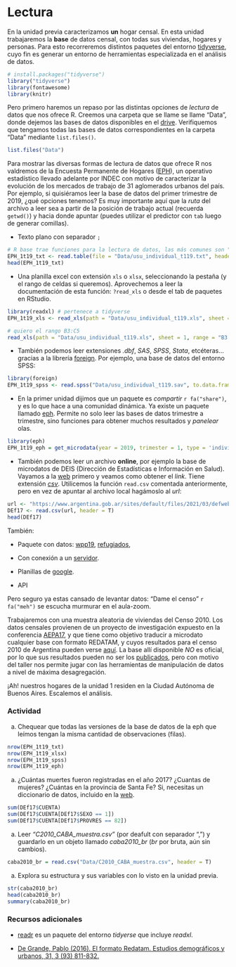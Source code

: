 # Lectura

En la unidad previa caracterizamos **un** hogar censal. En esta unidad trabajaremos la **base** de datos censal, con todas sus viviendas, hogares y personas. Para esto recorreremos distintos paquetes del entorno [tidyverse](https://www.tidyverse.org/), cuyo fin es generar un entorno de herramientas especializada en el análisis de datos.

```r
# install.packages("tidyverse")
library("tidyverse")
library(fontawesome)
library(knitr)
```

Pero primero haremos un repaso por las distintas opciones de *lectura* de datos que nos ofrece R. Creemos una carpeta que se llame se llame "Data", donde dejemos las bases de datos disponibles en el [drive](https://drive.google.com/drive/folders/1wRmATJa1ZcCVk5gDodjtD1SYJLabjlvD?usp=sharing). Verifiquemos que tengamos todas las bases de datos correspondientes en la carpeta "Data" mediante `list.files()`.

```r
list.files("Data")
```

Para mostrar las diversas formas de lectura de datos que ofrece R nos valdremos de la Encuesta Permanente de Hogares ([EPH](https://www.indec.gob.ar/ftp/cuadros/sociedad/metodologia_eph_continua.pdf)), un operativo estadístico llevado adelante por INDEC con motivo de caracterizar la evolución de los mercados de trabajo de 31 aglomerados urbanos del país. Por ejemplo, si quisiéramos leer la base de datos del primer trimestre de 2019, ¿qué opciones tenemos? Es muy importante aquí que la *ruta* del archivo a leer sea a partir de la posición de trabajo actual (recuerda `getwd()`) y hacia donde apuntar (puedes utilizar el predictor con `tab` luego de generar comillas).

- Texto plano con separador `;`
```r
# R base trae funciones para la lectura de datos, las más comunes son "read.table" y "read.csv"
EPH_1t19_txt <- read.table(file = "Data/usu_individual_t119.txt", header = T, sep = ";")
head(EPH_1t19_txt)
```

- Una planilla excel con extensión `xls` o `xlsx`, seleccionando la pestaña (y el rango de celdas si queremos). Aprovechemos a leer la documentación de esta función: `?read_xls` o desde el tab de paquetes en RStudio.

```r
library(readxl) # pertenece a tidyverse
EPH_1t19_xls <- read_xls(path = "Data/usu_individual_t119.xls", sheet = 1)

# quiero el rango B3:C5
read_xls(path = "Data/usu_individual_t119.xls", sheet = 1, range = "B3:C5", col_names = FALSE)
```

- También podemos leer extensiones *.dbf*, *SAS*, *SPSS*, *Stata*, etcéteras... gracias a la librería [foreign](https://cran.r-project.org/package=foreign). Por ejemplo, una base de datos del entorno SPSS:

```r
library(foreign)
EPH_1t19_spss <- read.spss("Data/usu_individual_t119.sav", to.data.frame=TRUE) 
```

- En la primer unidad dijimos que un paquete es *compartir* `r fa("share")`, y es lo que hace a una comunidad dinámica. Ya existe un paquete llamado [eph](https://cran.r-project.org/web/packages/eph/eph.pdf). Permite no solo leer las bases de datos trimestre a trimestre, sino funciones para obtener muchos resultados y *panelear* olas.

```r
library(eph)
EPH_1t19_eph = get_microdata(year = 2019, trimester = 1, type = 'individual')
```

- También podemos leer un archivo **online**, por ejemplo la base de microdatos de DEIS (Dirección de Estadísticas e Información en Salud). Vayamos a la [web](http://www.deis.msal.gov.ar/) primero y veamos como obtener el *link*. Tiene extensión [*csv*](https://es.wikipedia.org/wiki/Valores_separados_por_comas). Utilicemos la función `read.csv` comentada anteriormente, pero en vez de apuntar al archivo local hagámoslo al *url*:
```r
url <- "https://www.argentina.gob.ar/sites/default/files/2021/03/defweb17.csv"
DEf17 <- read.csv(url, header = T)
head(DEf17)
```

También:

- Paquete con datos: [wpp19](https://cran.r-project.org/web/packages/wpp2019/index.html), [refugiados](https://www.unhcr.org/refugee-statistics/insights/explainers/refugees-r-package.html), 

- Con conexión a un [servidor](https://rpubs.com/FvD/acceder-bases-de-datos-en-r).

- Planillas de [google](https://googlesheets4.tidyverse.org/).

- API

<!-- ::: {.take_note_box  .take_note data-latex="{take_note}"} -->
<!-- COVID19 data: <br> -->
<!-- Si querés estudiar la evolución de los casos nuevos y las defunciones registradas por covid19 podés descargar online la base, que esta disponible de manera libre por MSAL (aplausos). Está contenida en un archivo "zip". La descargamos y la descomprimimos con la ayuda del paquete *zip*,luego la leemos como cualquier csv (en este caso las primeras 1000 filas):<br> -->
<!-- `library(zip)`<br> -->
<!-- `url <- 'https://sisa.msal.gov.ar/datos/descargas/covid-19/files/Covid19Casos.zip'`<br> -->
<!-- `download.file(url, "Covid19Casos.zip")`<br> -->
<!-- `unzip("Covid19Casos.zip")`<br> -->
<!-- `covid_data <- read.csv("Covid19Casos.csv", fileEncoding = "UTF-8", nrows = 1000)` -->
<!-- ::: -->

Pero seguro ya estas cansado de levantar datos: "Dame el censo" `r fa("meh")` se escucha murmurar en el aula-zoom.

Trabajaremos con una muestra aleatoria de viviendas del Censo 2010. Los datos censales provienen de un proyecto de investigación expuesto en la conferencia [AEPA17](http://www.redaepa.org.ar/wp-content/uploads/2017/09/PROGRAMA-JORNADAS-AEPA.pdf), y que tiene como objetivo traducir a microdato cualquier base con formato REDATAM, y cuyos resultados para el censo 2010 de Argentina pueden verse [aquí](http://datar.info/dataset/censo-2010-microdatos). La base allí disponible *NO* es oficial, por lo que sus resultados pueden no ser los [publicados](https://www.indec.gob.ar/indec/web/Nivel4-Tema-2-41-135), pero con motivo del taller nos permite jugar con las herramientas de manipulación de datos a nivel de máxima desagregación.  

¡Ah! nuestros hogares de la unidad 1 residen en la Ciudad Autónoma de Buenos Aires. Escalemos el análisis.

### Actividad

a) Chequear que todas las versiones de la base de datos de la eph que leímos tengan la misma cantidad de observaciones (filas).

```r
nrow(EPH_1t19_txt)
nrow(EPH_1t19_xlsx)
nrow(EPH_1t19_spss)
nrow(EPH_1t19_eph)
```

a) ¿Cuántas muertes fueron registradas en el año 2017? ¿Cuantas de mujeres? ¿Cuántas en la provincia de Santa Fe? Si, necesitas un diccionario de datos, incluido en la [web](https://www.argentina.gob.ar/salud/deis/datos/defunciones).

```r
sum(DEf17$CUENTA)
sum(DEf17$CUENTA[DEf17$SEXO == 1])
sum(DEf17$CUENTA[DEf17$PROVRES == 82])
```

a) Leer *"C2010_CABA_muestra.csv"* (por deafult con separador ",") y guardarlo en un objeto llamado _caba2010_br_ (*br* por bruta, aún sin cambios).  

```r
caba2010_br = read.csv("Data/C2010_CABA_muestra.csv", header = T)
```

a) Explora su estructura y sus variables con lo visto en la unidad previa.  

```r
str(caba2010_br)
head(caba2010_br)
summary(caba2010_br)
```

### Recursos adicionales  
- [readr](https://github.com/rstudio/cheatsheets/blob/master/data-import.pdf) es un paquete del entorno *tidyerse* que incluye *readxl*.

- [De Grande, Pablo (2016). El formato Redatam. Estudios demográficos y urbanos, 31, 3 (93) 811-832.](https://www.aacademica.org/pablo.de.grande/46.pdf)
